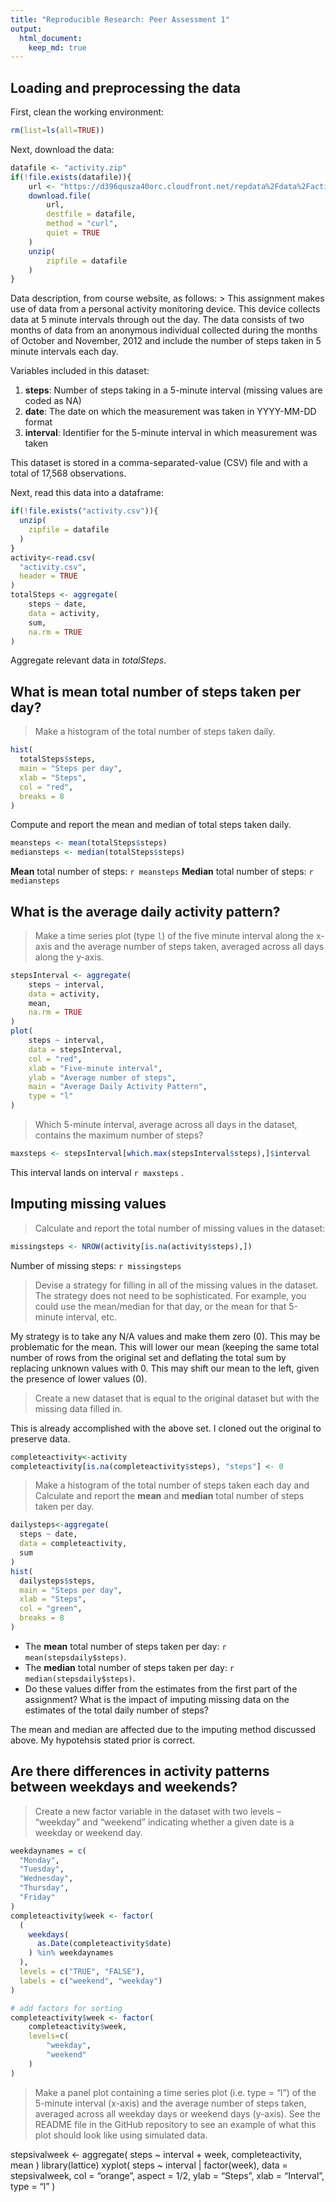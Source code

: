 ```yaml
---
title: "Reproducible Research: Peer Assessment 1"
output: 
  html_document:
    keep_md: true
---
```



## Loading and preprocessing the data
First, clean the working environment:
```r
rm(list=ls(all=TRUE))
```
Next, download the data:
```r
datafile <- "activity.zip"
if(!file.exists(datafile)){
	url <- "https://d396qusza40orc.cloudfront.net/repdata%2Fdata%2Factivity.zip"
	download.file(
		url,
		destfile = datafile,
		method = "curl",
		quiet = TRUE
	)
	unzip(
		zipfile = datafile
	)
}
```
Data description, from course website, as follows:
> This assignment makes use of data from a personal activity monitoring device. This device collects data at 5 minute intervals through out the day. The data consists of two months of data from an anonymous individual collected during the months of October and November, 2012 and include the number of steps taken in 5 minute intervals each day.

Variables included in this dataset:

1. **steps**: Number of steps taking in a 5-minute interval (missing values are coded as NA)
2. **date**: The date on which the measurement was taken in YYYY-MM-DD format
3. **interval**: Identifier for the 5-minute interval in which measurement was taken

This dataset is stored in a comma-separated-value (CSV) file and with a total of 17,568 observations.

Next, read this data into a dataframe:

```r
if(!file.exists("activity.csv")){
  unzip(
    zipfile = datafile
  )
}
activity<-read.csv(
  "activity.csv",
  header = TRUE
)
totalSteps <- aggregate(
	steps ~ date,
	data = activity,
	sum,
	na.rm = TRUE
)
```

Aggregate relevant data in *totalSteps*.

## What is mean total number of steps taken per day?

> Make a histogram of the total number of steps taken daily.

```r
hist(
  totalSteps$steps,
  main = "Steps per day",
  xlab = "Steps",
  col = "red",
  breaks = 8
)
```

Compute and report the mean and median of total steps taken daily.
```r
meansteps <- mean(totalSteps$steps)
mediansteps <- median(totalSteps$steps)
```

**Mean** total number of steps: `r meansteps`
**Median** total number of steps: `r mediansteps`

## What is the average daily activity pattern?

> Make a time series plot (type `l`) of the five minute interval along the x-axis and the average number of steps taken, averaged across all days along the y-axis.

```r
stepsInterval <- aggregate(
	steps ~ interval,
	data = activity,
	mean,
	na.rm = TRUE
)
plot(
	steps ~ interval,
	data = stepsInterval,
	col = "red",
	xlab = "Five-minute interval",
	ylab = "Average number of steps",
	main = "Average Daily Activity Pattern",
	type = "l"
)
```

> Which 5-minute interval, average across all days in the dataset, contains the maximum number of steps?

```r
maxsteps <- stepsInterval[which.max(stepsInterval$steps),]$interval
```

This interval lands on interval `r maxsteps` .

## Imputing missing values

> Calculate and report the total number of missing values in the dataset:

```r
missingsteps <- NROW(activity[is.na(activity$steps),])
```

Number of missing steps: `r missingsteps`

> Devise a strategy for filling in all of the missing values in the dataset. The strategy does not need to be sophisticated. For example, you could use the mean/median for that day, or the mean for that 5-minute interval, etc.

My strategy is to take any N/A values and make them zero (0).
This may be problematic for the mean. This will lower our mean (keeping the same total number of rows from the original set and deflating the total sum by replacing unknown values with 0.
This may shift our mean to the left, given the presence of lower values (0).

> Create a new dataset that is equal to the original dataset but with the missing data filled in.

This is already accomplished with the above set. I cloned out the original to preserve data.

```r
completeactivity<-activity
completeactivity[is.na(completeactivity$steps), "steps"] <- 0

```

> Make a histogram of the total number of steps taken each day and Calculate and report the **mean** and **median** total number of steps taken per day.
```r
dailysteps<-aggregate(
  steps ~ date,
  data = completeactivity,
  sum
)
hist(
  dailysteps$steps,
  main = "Steps per day",
  xlab = "Steps",
  col = "green",
  breaks = 8
) 
```

* The **mean** total number of steps taken per day: `r mean(stepsdaily$steps)`.
* The **median** total number of steps taken per day: `r median(stepsdaily$steps)`.
* Do these values differ from the estimates from the first part of the assignment? What is the impact of imputing missing data on the estimates of the total daily number of steps?

The mean and median are affected due to the imputing method discussed above. My hypotehsis stated prior is correct.

## Are there differences in activity patterns between weekdays and weekends?

> Create a new factor variable in the dataset with two levels – “weekday” and “weekend” indicating whether a given date is a weekday or weekend day.

```r
weekdaynames = c(
  "Monday",
  "Tuesday",
  "Wednesday",
  "Thursday",
  "Friday"
)
completeactivity$week <- factor(
  (
    weekdays(
      as.Date(completeactivity$date)
    ) %in% weekdaynames
  ),
  levels = c("TRUE", "FALSE"),
  labels = c("weekend", "weekday")
)

# add factors for sorting
completeactivity$week <- factor(
	completeactivity$week,
	levels=c(
		"weekday",
		"weekend"
	)
)
```

> Make a panel plot containing a time series plot (i.e. type = "l") of the 5-minute interval (x-axis) and the average number of steps taken, averaged across all weekday days or weekend days (y-axis). See the README file in the GitHub repository to see an example of what this plot should look like using simulated data.

stepsivalweek <- aggregate(
	steps ~ interval + week,
	completeactivity,
	mean
)
library(lattice)
xyplot(
	steps ~ interval | factor(week),
	data = stepsivalweek,
	col = "orange",
	aspect = 1/2,
	ylab = "Steps",
	xlab = "Interval",
	type = "l"
)
